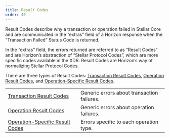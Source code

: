 ```yaml
---
title: Result Codes
order: 40
---
```



Result Codes describe why a transaction or operation failed in Stellar Core and are communicated in the “extras” field of a Horizon response when the “Transaction Failed” Status Code is returned.

In the “extras” field, the errors returned are referred to as “Result Codes” and are Horizon’s abstraction of “Stellar Protocol Codes”, which are more specific codes available in the XDR. Result Codes are Horizon’s way of normalizing Stellar Protocol Codes.

There are three types of Result Codes: [Transaction Result Codes](./transactions.mdx), [Operation Result Codes](./operations.mdx), and [Operation-Specific Result Codes](./operation-specific/README.mdx).

<MethodTable title="Result Code Types">

|  |  |
| --- | --- |
| [Transaction Result Codes](./transactions.mdx) | Generic errors about transaction failures. |
| [Operation Result Codes](./operations.mdx) | Generic errors about operation failures. |
| [Operation-Specific Result Codes](./operation-specific/README.mdx) | Errors specific to each operation type. |

</MethodTable>
